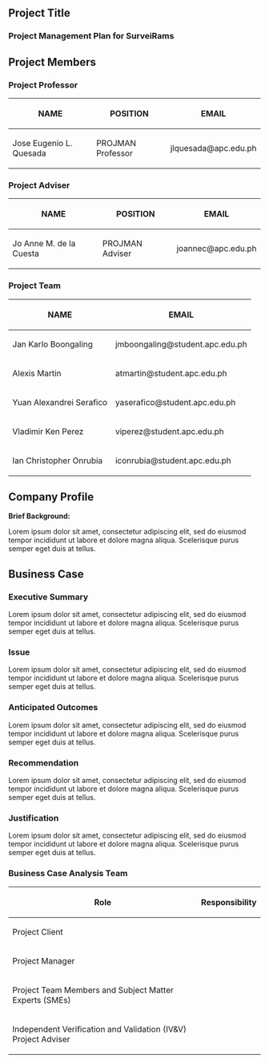 =='''Project Title''' ==
===Project Management Plan for SurveiRams===

=='''Project Members'''==

==='''Project Professor'''===
{| class="wikitable"
! NAME !! POSITION !! EMAIL
|-
| Jose Eugenio L. Quesada || PROJMAN Professor || jlquesada@apc.edu.ph
|}

==='''Project Adviser'''===
{| class="wikitable"
! NAME !! POSITION !! EMAIL
|-
| Jo Anne M. de la Cuesta || PROJMAN Adviser || joannec@apc.edu.ph
|}

==='''Project Team'''===
{| class="wikitable" 
|-
! NAME
! EMAIL
|-
| Jan Karlo Boongaling
| jmboongaling@student.apc.edu.ph
|-
| Alexis Martin
| atmartin@student.apc.edu.ph
|-
| Yuan Alexandrei Serafico
| yaserafico@student.apc.edu.ph
|-
| Vladimir Ken Perez
| viperez@student.apc.edu.ph
|-
| Ian Christopher Onrubia
| iconrubia@student.apc.edu.ph
|}

=='''Company Profile'''==
'''Brief Background:'''

Lorem ipsum dolor sit amet, consectetur adipiscing elit, sed do eiusmod tempor incididunt ut labore et dolore magna aliqua. Scelerisque purus semper eget duis at tellus.

=='''Business Case'''==
==='''Executive Summary'''===
Lorem ipsum dolor sit amet, consectetur adipiscing elit, sed do eiusmod tempor incididunt ut labore et dolore magna aliqua. Scelerisque purus semper eget duis at tellus.

==='''Issue'''===
Lorem ipsum dolor sit amet, consectetur adipiscing elit, sed do eiusmod tempor incididunt ut labore et dolore magna aliqua. Scelerisque purus semper eget duis at tellus.

==='''Anticipated Outcomes'''===
Lorem ipsum dolor sit amet, consectetur adipiscing elit, sed do eiusmod tempor incididunt ut labore et dolore magna aliqua. Scelerisque purus semper eget duis at tellus.

==='''Recommendation'''===
Lorem ipsum dolor sit amet, consectetur adipiscing elit, sed do eiusmod tempor incididunt ut labore et dolore magna aliqua. Scelerisque purus semper eget duis at tellus.

==='''Justification'''===
Lorem ipsum dolor sit amet, consectetur adipiscing elit, sed do eiusmod tempor incididunt ut labore et dolore magna aliqua. Scelerisque purus semper eget duis at tellus.

==='''Business Case Analysis Team'''===
{| class="wikitable" 
|-
! Role
! Responsibility
|-
| Project Client
| 
|-
| Project Manager
| 
|-
| Project Team Members and Subject Matter Experts (SMEs)
| 
|-
| Independent Verification and Validation (IV&V)<br />Project Adviser
| 
|}